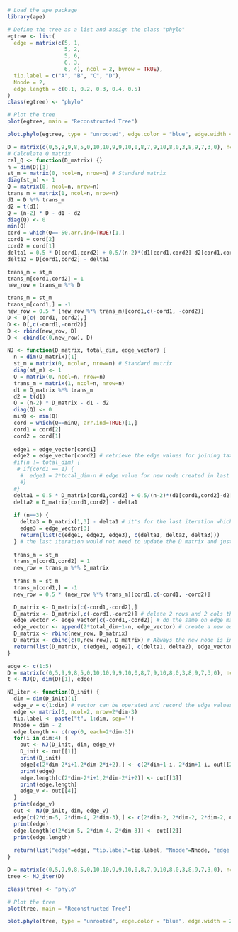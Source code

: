 ```{r}
# Load the ape package
library(ape)

# Define the tree as a list and assign the class "phylo"
egtree <- list(
  edge = matrix(c(5, 1,
                  5, 2,
                  5, 6,
                  6, 3,
                  6, 4), ncol = 2, byrow = TRUE),
  tip.label = c("A", "B", "C", "D"),
  Nnode = 2,
  edge.length = c(0.1, 0.2, 0.3, 0.4, 0.5)
)
class(egtree) <- "phylo"

# Plot the tree
plot(egtree, main = "Reconstructed Tree")

plot.phylo(egtree, type = "unrooted", edge.color = "blue", edge.width = 2, tip.color = "red", main = "Customized Phylogenetic Tree")
```

```{r}
D = matrix(c(0,5,9,9,8,5,0,10,10,9,9,10,0,8,7,9,10,8,0,3,8,9,7,3,0), ncol=5)
# Calculate Q matrix
cal_Q <- function(D_matrix) {}
n = dim(D)[1]
st_m = matrix(0, ncol=n, nrow=n) # Standard matrix
diag(st_m) <- 1
Q = matrix(0, ncol=n, nrow=n)
trans_m = matrix(1, ncol=n, nrow=n)
d1 = D %*% trans_m
d2 = t(d1)
Q = (n-2) * D - d1 - d2
diag(Q) <- 0
min(Q)
cord = which(Q==-50,arr.ind=TRUE)[1,]
cord1 = cord[2]
cord2 = cord[1]
delta1 = 0.5 * D[cord1,cord2] + 0.5/(n-2)*(d1[cord1,cord2]-d2[cord1,cord2])
delta2 = D[cord1,cord2] - delta1

trans_m = st_m
trans_m[cord1,cord2] = 1
new_row = trans_m %*% D

trans_m = st_m
trans_m[cord1,] = -1
new_row = 0.5 * (new_row %*% trans_m)[cord1,c(-cord1, -cord2)]
D <- D[c(-cord1,-cord2),]
D <- D[,c(-cord1,-cord2)]
D <- rbind(new_row, D)
D <- cbind(c(0,new_row), D)
```


```{r}
NJ <- function(D_matrix, total_dim, edge_vector) {
  n = dim(D_matrix)[1]
  st_m = matrix(0, ncol=n, nrow=n) # Standard matrix
  diag(st_m) <- 1
  Q = matrix(0, ncol=n, nrow=n)
  trans_m = matrix(1, ncol=n, nrow=n)
  d1 = D_matrix %*% trans_m
  d2 = t(d1)
  Q = (n-2) * D_matrix - d1 - d2
  diag(Q) <- 0
  minQ <- min(Q)
  cord = which(Q==minQ, arr.ind=TRUE)[1,]
  cord1 = cord[2]
  cord2 = cord[1]
  
  edge1 = edge_vector[cord1]
  edge2 = edge_vector[cord2] # retrieve the edge values for joining taxa
  #if(n != total_dim) {
   # if(cord1 == 1) {
    #  edge1 = 2*total_dim-n # edge value for new node created in last iteration
    #}
  #} 
  delta1 = 0.5 * D_matrix[cord1,cord2] + 0.5/(n-2)*(d1[cord1,cord2]-d2[cord1,cord2])
  delta2 = D_matrix[cord1,cord2] - delta1
  
  if (n==3) {
    delta3 = D_matrix[1,3] - delta1 # it's for the last iteration which will omit 3 delta values. The last Q matrix must be a matrix with all equal values not in diagonal
    edge3 = edge_vector[3]
    return(list(c(edge1, edge2, edge3), c(delta1, delta2, delta3)))
  } # the last iteration would not need to update the D matrix and just return edge values and delta
  
  trans_m = st_m
  trans_m[cord1,cord2] = 1
  new_row = trans_m %*% D_matrix
  
  trans_m = st_m
  trans_m[cord1,] = -1
  new_row = 0.5 * (new_row %*% trans_m)[cord1,c(-cord1, -cord2)]

  D_matrix <- D_matrix[c(-cord1,-cord2),]
  D_matrix <- D_matrix[,c(-cord1,-cord2)] # delete 2 rows and 2 cols that belong to the 2 joined taxa
  edge_vector <- edge_vector[c(-cord1,-cord2)] # do the same on edge matrix
  edge_vector <- append(2*total_dim+1-n, edge_vector) # create a new edge value for new node
  D_matrix <- rbind(new_row, D_matrix)
  D_matrix <- cbind(c(0,new_row), D_matrix) # Always the new node is in the first col and row
  return(list(D_matrix, c(edge1, edge2), c(delta1, delta2), edge_vector))
}

edge <- c(1:5)
D = matrix(c(0,5,9,9,8,5,0,10,10,9,9,10,0,8,7,9,10,8,0,3,8,9,7,3,0), ncol=5)
t <- NJ(D, dim(D)[1], edge)
```


```{r}
NJ_iter <- function(D_init) {
  dim = dim(D_init)[1]
  edge_v = c(1:dim) # vector can be operated and record the edge values' changes
  edge <- matrix(0, ncol=2, nrow=2*dim-3)
  tip.label <- paste("t", 1:dim, sep='')
  Nnode = dim - 2
  edge.length <- c(rep(0, each=2*dim-3))
  for(i in dim:4) {
    out <- NJ(D_init, dim, edge_v)
    D_init <- out[[1]]
    print(D_init)
    edge[c(2*dim-2*i+1,2*dim-2*i+2),] <- c(2*dim+1-i, 2*dim+1-i, out[[2]][1], out[[2]][2])
    print(edge)
    edge.length[c(2*dim-2*i+1,2*dim-2*i+2)] <- out[[3]]
    print(edge.length)
    edge_v <- out[[4]]
  }
  print(edge_v)
  out <- NJ(D_init, dim, edge_v)
  edge[c(2*dim-5, 2*dim-4, 2*dim-3),] <- c(2*dim-2, 2*dim-2, 2*dim-2, out[[1]][1], out[[1]][2], out[[1]][3])
  print(edge)
  edge.length[c(2*dim-5, 2*dim-4, 2*dim-3)] <- out[[2]]
  print(edge.length)
  
  return(list("edge"=edge, "tip.label"=tip.label, "Nnode"=Nnode, "edge.length"=edge.length))
}

D = matrix(c(0,5,9,9,8,5,0,10,10,9,9,10,0,8,7,9,10,8,0,3,8,9,7,3,0), ncol=5)
tree <- NJ_iter(D)

class(tree) <- "phylo"
```


```{r}
# Plot the tree
plot(tree, main = "Reconstructed Tree")

plot.phylo(tree, type = "unrooted", edge.color = "blue", edge.width = 2, tip.color = "red", main = "Customized Phylogenetic Tree")
```



